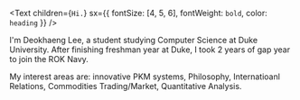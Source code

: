 <Text
  children={`Hi.`}
  sx={{ fontSize: [4, 5, 6], fontWeight: `bold`, color: `heading` }}
/>

I'm Deokhaeng Lee, a student studying Computer Science at Duke University. After finishing freshman year at Duke, I took 2 years of gap year to join the ROK Navy.  

My interest areas are: innovative PKM systems, Philosophy, Internatioanl Relations, Commodities Trading/Market, Quantitative Analysis.   

